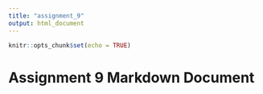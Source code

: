 ```yaml
---
title: "assignment_9"
output: html_document
---
```


```r
knitr::opts_chunk$set(echo = TRUE)
```


# Assignment 9 Markdown Document

